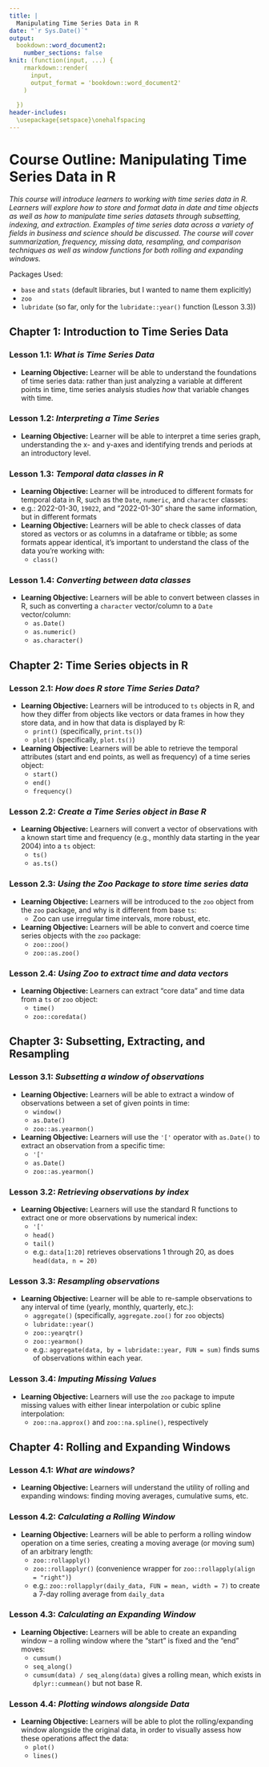 ```yaml
---
title: |
  Manipulating Time Series Data in R
date: "`r Sys.Date()`"
output: 
  bookdown::word_document2:
    number_sections: false
knit: (function(input, ...) {
    rmarkdown::render(
      input,
      output_format = 'bookdown::word_document2'
    )
    
  })
header-includes:
  \usepackage{setspace}\onehalfspacing
---
```


# Course Outline: Manipulating Time Series Data in R

*This course will introduce learners to working with time series data in R. Learners will explore how to store and format data in date and time objects as well as how to manipulate time series datasets through subsetting, indexing, and extraction. Examples of time series data across a variety of fields in business and science should be discussed. The course will cover summarization, frequency, missing data, resampling, and comparison techniques as well as window functions for both rolling and expanding windows.*

Packages Used:

-   `base` and `stats` (default libraries, but I wanted to name them explicitly)
-   `zoo`
-   `lubridate`   (so far, only for the `lubridate::year()` function (Lesson 3.3))

<!-- https://github.com/brownhr/timeseries/issues/2 -->



## Chapter 1: Introduction to Time Series Data {-}

###   Lesson 1.1: *What is Time Series Data*

-   **Learning Objective:** Learner will be able to understand the foundations of time series data: rather than just analyzing a variable at different points in time, time series analysis studies *how* that variable changes with time.

###   Lesson 1.2: *Interpreting a Time Series*

-   **Learning Objective:** Learner will be able to interpret a time series graph, understanding the x- and y-axes and identifying trends and periods at an introductory level.

###   Lesson 1.3: *Temporal data classes in R*

-   **Learning Objective:** Learner will be introduced to different formats for temporal data in R, such as the `Date`, `numeric`, and `character` classes:
  -   e.g.: 2022-01-30, `19022`, and "2022-01-30" share the same information, but in different formats
-   **Learning Objective:** Learners will be able to check classes of data stored as vectors or as columns in a dataframe or tibble; as some formats appear identical, it's important to understand the class of the data you're working with:
    -   `class()`
        
###   Lesson 1.4: *Converting between data classes*

-   **Learning Objective:** Learners will be able to convert between classes in R, such as converting a `character` vector/column to a `Date` vector/column:
    -   `as.Date()`
    -   `as.numeric()`
    -   `as.character()`



## Chapter 2: Time Series objects in R {-}

###   Lesson 2.1: *How does R store Time Series Data?*

-   **Learning Objective:** Learners will be introduced to `ts` objects in R, and how they differ from objects like vectors or data frames in how they store data, and in how that data is displayed by R:
    - `print()`   (specifically, `print.ts()`)
    - `plot()`    (specifically, `plot.ts()`)
    
-   **Learning Objective:** Learners will be able to retrieve the temporal attributes (start and end points, as well as frequency) of a time series object:
    -   `start()`
    -   `end()`
    -   `frequency()`
    
###   Lesson 2.2: *Create a Time Series object in Base R*

-   **Learning Objective:** Learners will convert a vector of observations with a known start time and frequency (e.g., monthly data starting in the year 2004) into a `ts` object:
    -   `ts()`
    -   `as.ts()`
  
###   Lesson 2.3: *Using the Zoo Package to store time series data*

-   **Learning Objective:** Learners will be introduced to the `zoo` object from the `zoo` package, and why is it different from base `ts`:
    -   Zoo can  use irregular time intervals, more robust, etc.
-   **Learning Objective:** Learners will be able to convert and coerce time series objects with the `zoo` package:
    -   `zoo::zoo()`
    -   `zoo::as.zoo()`
  
###   Lesson 2.4: *Using Zoo to extract time and data vectors*

-   **Learning Objective:** Learners can extract "core data" and time data from a `ts` or `zoo` object:
    -   `time()`
    -   `zoo::coredata()`



## Chapter 3: Subsetting, Extracting, and Resampling {-}

###   Lesson 3.1: *Subsetting a window of observations*

-   **Learning Objective:** Learners will be able to extract a window of observations between a set of given points in time:
    -   `window()`
    -   `as.Date()`
    -   `zoo::as.yearmon()`
  
-   **Learning Objective:** Learners will use the `'['` operator with `as.Date()` to extract an observation from a specific time:
    -   `'['`
    -   `as.Date()`
    -   `zoo::as.yearmon()`
  
###   Lesson 3.2: *Retrieving observations by index*

-   **Learning Objective:** Learners will use the standard R functions to extract one or more observations by numerical index:
    -   `'['`
    -   `head()`
    -   `tail()`
    -   e.g.: `data[1:20]` retrieves observations 1 through 20, as does `head(data, n = 20)`
  
###   Lesson 3.3: *Resampling observations*

-   **Learning Objective:** Learner will be able to re-sample observations to any interval of time (yearly, monthly, quarterly, etc.):
    -   `aggregate()`   (specifically, `aggregate.zoo()` for `zoo` objects)
    -   `lubridate::year()`
    -   `zoo::yearqtr()`
    -   `zoo::yearmon()`
    -   e.g.: `aggregate(data, by = lubridate::year, FUN = sum)` finds sums of observations within each year.
    
###   Lesson 3.4: *Imputing Missing Values*

-   **Learning Objective:** Learners will use the `zoo` package to impute missing values with either linear interpolation or cubic spline interpolation:
    -   `zoo::na.approx()` and `zoo::na.spline()`, respectively



## Chapter 4: Rolling and Expanding Windows {-}

###   Lesson 4.1: *What are windows?*

-   **Learning Objective:** Learners will understand the utility of rolling and expanding windows: finding moving averages, cumulative sums, etc.

###   Lesson 4.2: *Calculating a Rolling Window*

-   **Learning Objective:** Learners will be able to perform a rolling window operation on a time series, creating a moving average (or moving sum) of an arbitrary length:
    -   `zoo::rollapply()`
    -   `zoo::rollapplyr()` (convenience wrapper for `zoo::rollapply(align = "right")`)
    -   e.g.: `zoo::rollapplyr(daily_data, FUN = mean, width = 7)` to create a 7-day rolling average from `daily_data`
  
###   Lesson 4.3: *Calculating an Expanding Window*

-   **Learning Objective:** Learners will be able to create an expanding window -- a rolling window where the "start" is fixed and the "end" moves:
    -   `cumsum()`
    -   `seq_along()`
    -   `cumsum(data) / seq_along(data)` gives a rolling mean, which exists in `dplyr::cummean()` but not base R.
  
###   Lesson 4.4: *Plotting windows alongside Data*

-   **Learning Objective:** Learners will be able to plot the rolling/expanding window alongside the original data, in order to visually assess how these operations affect the data:
    -   `plot()`
    -   `lines()`
